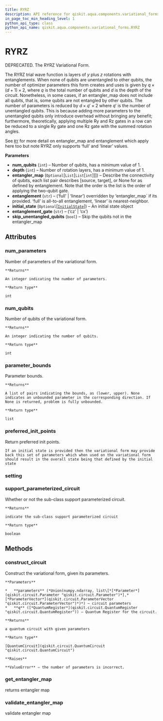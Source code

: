 ```yaml
---
title: RYRZ
description: API reference for qiskit.aqua.components.variational_forms.RYRZ
in_page_toc_min_heading_level: 1
python_api_type: class
python_api_name: qiskit.aqua.components.variational_forms.RYRZ
---
```


# RYRZ

<Class id="qiskit.aqua.components.variational_forms.RYRZ" github="https://github.com/qiskit-community/qiskit-aqua/tree/stable/0.7/qiskit/aqua/components/variational_forms/ryrz.py" signature="RYRZ(num_qubits, depth=3, entangler_map=None, entanglement='full', initial_state=None, entanglement_gate='cz', skip_unentangled_qubits=False)">
  DEPRECATED. The RYRZ Variational Form.

  The RYRZ trial wave function is layers of $y$ plus $z$ rotations with entanglements. When none of qubits are unentangled to other qubits, the number of optimizer parameters this form creates and uses is given by $q \times (d + 1) \times 2$, where $q$ is the total number of qubits and $d$ is the depth of the circuit. Nonetheless, in some cases, if an entangler\_map does not include all qubits, that is, some qubits are not entangled by other qubits. The number of parameters is reduced by $d \times q' \times 2$ where $q'$ is the number of unentangled qubits. This is because adding more parameters to the unentangled qubits only introduce overhead without bringing any benefit; furthermore, theoretically, applying multiple Ry and Rz gates in a row can be reduced to a single Ry gate and one Rz gate with the summed rotation angles.

  See [`RY`](qiskit.aqua.components.variational_forms.RY "qiskit.aqua.components.variational_forms.RY") for more detail on entangler\_map and entanglement which apply here too but note RYRZ only supports ‘full’ and ‘linear’ values.

  **Parameters**

  *   **num\_qubits** (`int`) – Number of qubits, has a minimum value of 1.
  *   **depth** (`int`) – Number of rotation layers, has a minimum value of 1.
  *   **entangler\_map** (`Optional`\[`List`\[`List`\[`int`]]]) – Describe the connectivity of qubits, each list pair describes \[source, target], or None for as defined by entanglement. Note that the order is the list is the order of applying the two-qubit gate.
  *   **entanglement** (`str`) – (‘full’ | ‘linear’) overridden by ‘entangler\_map\` if its provided. ‘full’ is all-to-all entanglement, ‘linear’ is nearest-neighbor.
  *   **initial\_state** (`Optional`\[[`InitialState`](qiskit.aqua.components.initial_states.InitialState "qiskit.aqua.components.initial_states.initial_state.InitialState")]) – An initial state object
  *   **entanglement\_gate** (`str`) – (‘cz’ | ‘cx’)
  *   **skip\_unentangled\_qubits** (`bool`) – Skip the qubits not in the entangler\_map

  ## Attributes

  ### num\_parameters

  <Attribute id="qiskit.aqua.components.variational_forms.RYRZ.num_parameters" name="num_parameters">
    Number of parameters of the variational form.

    **Returns**

    An integer indicating the number of parameters.

    **Return type**

    int
  </Attribute>

  ### num\_qubits

  <Attribute id="qiskit.aqua.components.variational_forms.RYRZ.num_qubits" name="num_qubits">
    Number of qubits of the variational form.

    **Returns**

    An integer indicating the number of qubits.

    **Return type**

    int
  </Attribute>

  ### parameter\_bounds

  <Attribute id="qiskit.aqua.components.variational_forms.RYRZ.parameter_bounds" name="parameter_bounds">
    Parameter bounds.

    **Returns**

    A list of pairs indicating the bounds, as (lower, upper). None indicates an unbounded parameter in the corresponding direction. If None is returned, problem is fully unbounded.

    **Return type**

    list
  </Attribute>

  ### preferred\_init\_points

  <Attribute id="qiskit.aqua.components.variational_forms.RYRZ.preferred_init_points" name="preferred_init_points">
    Return preferred init points.

    If an initial state is provided then the variational form may provide back this set of parameters which when used on the variational form should result in the overall state being that defined by the initial state
  </Attribute>

  ### setting

  <Attribute id="qiskit.aqua.components.variational_forms.RYRZ.setting" name="setting" />

  ### support\_parameterized\_circuit

  <Attribute id="qiskit.aqua.components.variational_forms.RYRZ.support_parameterized_circuit" name="support_parameterized_circuit">
    Whether or not the sub-class support parameterized circuit.

    **Returns**

    indicate the sub-class support parameterized circuit

    **Return type**

    boolean
  </Attribute>

  ## Methods

  ### construct\_circuit

  <Function id="qiskit.aqua.components.variational_forms.RYRZ.construct_circuit" name="construct_circuit" signature="RYRZ.construct_circuit(parameters, q=None)">
    Construct the variational form, given its parameters.

    **Parameters**

    *   **parameters** (*Union(numpy.ndarray, list\[*[*Parameter*](qiskit.circuit.Parameter "qiskit.circuit.Parameter")*],* [*ParameterVector*](qiskit.circuit.ParameterVector "qiskit.circuit.ParameterVector")*)*) – circuit parameters
    *   **q** ([*QuantumRegister*](qiskit.circuit.QuantumRegister "qiskit.circuit.QuantumRegister")) – Quantum Register for the circuit.

    **Returns**

    a quantum circuit with given parameters

    **Return type**

    [QuantumCircuit](qiskit.circuit.QuantumCircuit "qiskit.circuit.QuantumCircuit")

    **Raises**

    **ValueError** – the number of parameters is incorrect.
  </Function>

  ### get\_entangler\_map

  <Function id="qiskit.aqua.components.variational_forms.RYRZ.get_entangler_map" name="get_entangler_map" signature="static RYRZ.get_entangler_map(map_type, num_qubits, offset=0)">
    returns entangler map
  </Function>

  ### validate\_entangler\_map

  <Function id="qiskit.aqua.components.variational_forms.RYRZ.validate_entangler_map" name="validate_entangler_map" signature="static RYRZ.validate_entangler_map(entangler_map, num_qubits)">
    validate entangler map
  </Function>
</Class>

